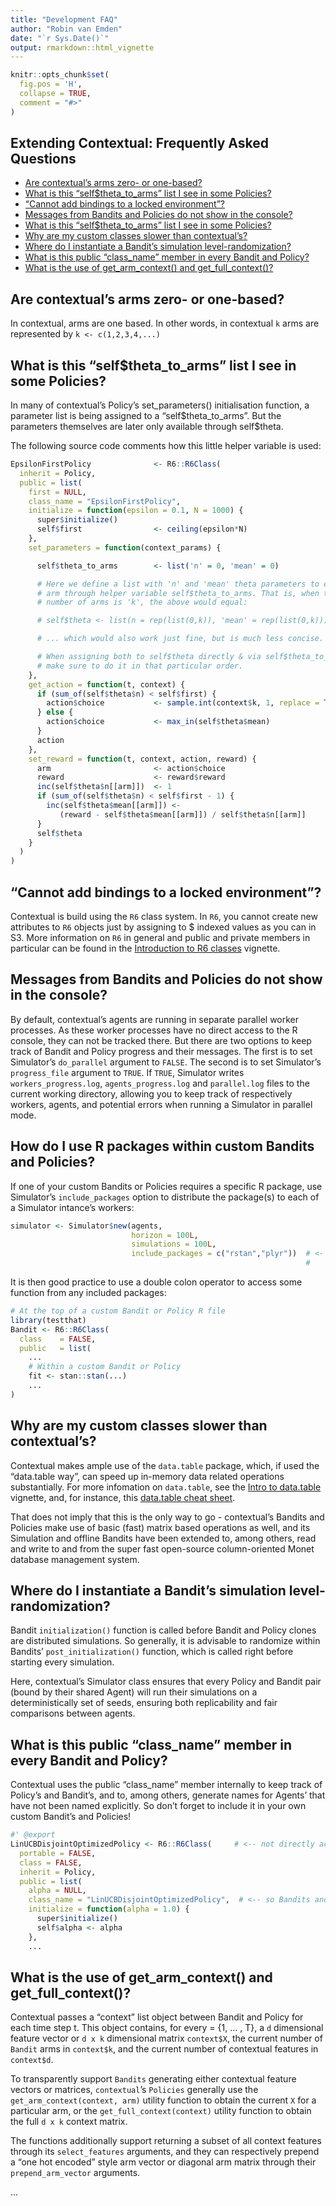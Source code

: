 ```yaml
---
title: "Development FAQ"
author: "Robin van Emden"
date: "`r Sys.Date()`"
output: rmarkdown::html_vignette
---
```


```r
knitr::opts_chunk$set(
  fig.pos = 'H',
  collapse = TRUE,
  comment = "#>"
)
```

## Extending Contextual: Frequently Asked Questions

- [Are contextual's arms zero- or one-based?](#are-contextuals-arms-zero--or-one-based)
- [What is this "self$theta_to_arms" list I see in some Policies?](#what-is-this-selftheta_to_arms-list-i-see-in-some-policies)
- ["Cannot add bindings to a locked environment"?](#cannot-add-bindings-to-a-locked-environment)
- [Messages from Bandits and Policies do not show in the console?](#messages-from-bandits-and-policies-do-not-show-in-the-console)
- [ What is this "self$theta_to_arms" list I see in some Policies?](#what-is-this-selftheta_to_arms-list-i-see-in-some-policies)
- [Why are my custom classes slower than contextual's?](#why-are-my-custom-classes-slower-than-contextuals)
- [Where do I instantiate a Bandit's simulation level-randomization?](#where-do-i-instantiate-a-bandits-simulation-level-randomization)
- [What is this public “class_name” member in every Bandit and Policy?](#what-is-this-public-class_name-member-in-every-bandit-and-policy)
- [What is the use of get_arm_context() and get_full_context()?](#what-is-the-use-of-get_arm_context-and-get_full_context)

## Are contextual's arms zero- or one-based?

In contextual, arms are one based. In other words, in contextual ```k``` arms are represented by ```k <- c(1,2,3,4,...) ```

## What is this "self$theta_to_arms" list I see in some Policies?

In many of contextual's Policy's set_parameters() initialisation function, a parameter list is being 
assigned to a "self\$theta_to_arms". But the parameters themselves are later only available through self\$theta.

The following source code comments how this little helper variable is used:

```r
EpsilonFirstPolicy              <- R6::R6Class(
  inherit = Policy,
  public = list(
    first = NULL,
    class_name = "EpsilonFirstPolicy",
    initialize = function(epsilon = 0.1, N = 1000) {
      super$initialize()
      self$first                <- ceiling(epsilon*N)
    },
    set_parameters = function(context_params) {

      self$theta_to_arms        <- list('n' = 0, 'mean' = 0)

      # Here we define a list with 'n' and 'mean' theta parameters to each
      # arm through helper variable self$theta_to_arms. That is, when the
      # number of arms is 'k', the above would equal:

      # self$theta <- list(n = rep(list(0,k)), 'mean' = rep(list(0,k)))

      # ... which would also work just fine, but is much less concise.

      # When assigning both to self$theta directly & via self$theta_to_arms,
      # make sure to do it in that particular order.
    },
    get_action = function(t, context) {
      if (sum_of(self$theta$n) < self$first) {
        action$choice           <- sample.int(context$k, 1, replace = TRUE)
      } else {
        action$choice           <- max_in(self$theta$mean)
      }
      action
    },
    set_reward = function(t, context, action, reward) {
      arm                       <- action$choice
      reward                    <- reward$reward
      inc(self$theta$n[[arm]])  <- 1
      if (sum_of(self$theta$n) < self$first - 1) {
        inc(self$theta$mean[[arm]]) <-
           (reward - self$theta$mean[[arm]]) / self$theta$n[[arm]]
      }
      self$theta
    }
  )
)
```

## "Cannot add bindings to a locked environment"?

Contextual is build using the ```R6``` class system. In ```R6```, you cannot create new attributes to ```R6``` objects just by assigning to $ indexed values as you can in S3. More information on ```R6``` in general and public and private members in particular can be found in the [Introduction to R6 classes](https://r6.r-lib.org/articles/Introduction.html) vignette. 

## Messages from Bandits and Policies do not show in the console?

By default, contextual's agents are running in separate parallel worker processes. As these worker processes have no direct access to the R console, they can not be tracked there. But there are two options to keep track of Bandit and Policy progress and their messages. The first is to set Simulator's ```do_parallel``` argument to ```FALSE```. The second is to set Simulator's ```progress_file``` argument to ```TRUE```.  If ```TRUE```, Simulator writes ```workers_progress.log```, ```agents_progress.log``` and ```parallel.log``` files to the current working directory, allowing you to keep track of respectively workers, agents, and potential errors when running a Simulator in parallel mode.

## How do I use R packages within custom Bandits and Policies?

If one of your custom Bandits or Policies requires a specific R package, use Simulator's ```include_packages``` 
option to distribute the package(s) to each of a Simulator intance's workers:


```r
simulator <- Simulator$new(agents,
                           horizon = 100L,
                           simulations = 100L,
                           include_packages = c("rstan","plyr"))  # <- distributes package(s) 
                                                                  #    to parallel workers
```

It is then good practice to use a double colon operator to access some function from any included packages:

```r
# At the top of a custom Bandit or Policy R file
library(testthat)
Bandit <- R6::R6Class(
  class    = FALSE,
  public   = list(
    ...
    # Within a custom Bandit or Policy
    fit <- stan::stan(...)
    ...
)
``` 

## Why are my custom classes slower than contextual's?

Contextual makes ample use of the ```data.table``` package, which, if used the "data.table way", can speed up
in-memory data related operations substantially. For more infomation on ```data.table```, see the 
[Intro to data.table](https://cran.r-project.org/web/packages/data.table/vignettes/datatable-intro.html) 
vignette, and, for instance, this [data.table cheat sheet](https://www.datacamp.com/community/tutorials/data-table-cheat-sheet).

That does not imply that this is the only way to go - contextual's Bandits and Policies make use of basic 
(fast) matrix based operations as well, and its Simulation and offline Bandits have been extended to, 
among others, read and write to and from the super fast open-source column-oriented Monet 
database management system.

## Where do I instantiate a Bandit's simulation level-randomization?

Bandit  ```initialization()``` function is called before Bandit and Policy clones are distributed simulations. So generally, it is advisable to randomize within Bandits' ```post_initialization()``` function, which is called right before starting every simulation. 

Here, contextual's Simulator class ensures that every Policy and Bandit pair (bound by their shared Agent) will run their simulations on a deterministically set of seeds, ensuring both replicability and fair comparisons between agents.

## What is this public "class_name" member in every Bandit and Policy?

Contextual uses the public "class_name" member internally to keep track of Policy's and Bandit's, and to,
among others, generate names for Agents' that have not been named explicitly. So don't forget to include it
in your own custom Bandit's and Policies!

```r
#' @export
LinUCBDisjointOptimizedPolicy <- R6::R6Class(     # <-- not directly accessible to contextual
  portable = FALSE,
  class = FALSE,
  inherit = Policy,
  public = list(
    alpha = NULL,
    class_name = "LinUCBDisjointOptimizedPolicy",  # <-- so Bandits and Policies need class_name too
    initialize = function(alpha = 1.0) {
      super$initialize()
      self$alpha <- alpha
    },
    ...
```

## What is the use of get_arm_context() and get_full_context()?

Contextual passes a "context" list object between Bandit and Policy for each time step t. This object contains, for every \emph{t} = {1, ... , T}, a ```d``` dimensional feature vector or ```d x k``` dimensional matrix ```context$X```, the current number of ```Bandit``` arms in ```context$k```, and the current number of contextual features in ```context$d```.

To transparently support ```Bandits``` generating either contextual feature vectors or matrices, ```contextual```'s ```Policies``` generally use the ```get_arm_context(context, arm)``` utility function to obtain the current ```X``` for a particular arm, or the ```get_full_context(context)``` utility function to obtain the full ```d x k``` context matrix. 

The functions additionally support returning a subset of all context features through its ```select_features``` arguments, and they can respectively prepend a "one hot encoded" style arm vector or diagonal arm matrix through their ```prepend_arm_vector``` arguments.


...
